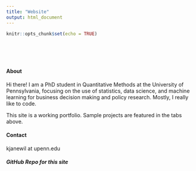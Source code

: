 ```yaml
---
title: "Website"
output: html_document
---
```


```r
knitr::opts_chunk$set(echo = TRUE)
```

<style type="text/css">
.title {
  display: none;
}

#getting-started img {
  margin-right: 1px;
}

</style>

<div class="row" style="padding-top: 50px;">
<div class="col-sm-6">

#### About

Hi there! I am a PhD student in Quantitative Methods at the University of Pennsylvania, focusing on the use of statistics, data science, and
machine learning for business decision making and policy research. Mostly, I really like to code.

This site is a working portfolio. Sample projects are featured in the tabs above.

#### Contact

kjanewil at upenn.edu

##### GitHub Repo for this site

  <a href="https://github.com/katjanewilson" target = "_blank"><i class="fa fa-github" aria-hidden="true"></i></a>
